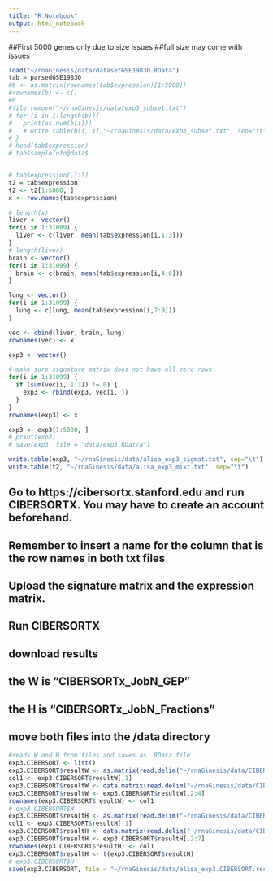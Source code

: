 ```yaml
---
title: "R Notebook"
output: html_notebook
---
```


##First 5000 genes only due to size issues
##full size may come with issues
```r

load("~/rnaGinesis/data/datasetGSE19830.RData")
tab = parsedGSE19830
#b <- as.matrix(rownames(tab$expression)[1:5000])
#rownames(b) <- c()
#b
#file.remove("~/rnaGinesis/data/exp3_subset.txt")
# for (i in 1:length(b)){
#   print(as.num(b[i]))
#   # write.table(b[i, 1],"~/rnaGinesis/data/exp3_subset.txt", sep="\t", append=TRUE)
# }
# head(tab$expression)
# tab$sampleInfo@data$


# tab$expression[,1:3]
t2 = tab$expression
t2 <- t2[1:5000, ]
x <- row.names(tab$expression)

# length(x)
liver <- vector()
for(i in 1:31099) {
  liver <- c(liver, mean(tab$expression[i,1:3]))
}
# length(liver)
brain <- vector()
for(i in 1:31099) {
  brain <- c(brain, mean(tab$expression[i,4:6]))
}

lung <- vector()
for(i in 1:31099) {
  lung <- c(lung, mean(tab$expression[i,7:9]))
}

vec <- cbind(liver, brain, lung)
rownames(vec) <- x

exp3 <- vector()

# make sure signature matrix does not have all zero rows
for(i in 1:31099) {
  if (sum(vec[i, 1:3]) != 0) {
    exp3 <- rbind(exp3, vec[i, ])
  }
}
rownames(exp3) <- x

exp3 <- exp3[1:5000, ]
# print(exp3)
# save(exp3, file = "data/exp3.RDat/a")

write.table(exp3, "~/rnaGinesis/data/alisa_exp3_sigmat.txt", sep="\t")
write.table(t2, "~/rnaGinesis/data/alisa_exp3_mixt.txt", sep="\t")


```


## Go to https://cibersortx.stanford.edu and run CIBERSORTX. You may have to create an account beforehand.
## Remember to insert a name for the column that is the row names in both txt files 
## Upload the signature matrix and the expression matrix. 
## Run CIBERSORTX
## download results
## the W is "CIBERSORTx_JobN_GEP"
## the H is "CIBERSORTx_JobN_Fractions"
## move both files into the /data directory

```r
#reads W and H from files and saves as .RData file 
exp3.CIBERSORT <- list()
exp3.CIBERSORT$resultW <- as.matrix(read.delim("~/rnaGinesis/data/CIBERSORTxGEP_Job6_GEPs.txt", header = TRUE, sep = "\t"))
col1 <- exp3.CIBERSORT$resultW[,1]
exp3.CIBERSORT$resultW <- data.matrix(read.delim("~/rnaGinesis/data/CIBERSORTxGEP_Job6_GEPs.txt", header = TRUE, sep = "\t"))
exp3.CIBERSORT$resultW <- exp3.CIBERSORT$resultW[,2:4]
rownames(exp3.CIBERSORT$resultW) <- col1
# exp3.CIBERSORT$W
exp3.CIBERSORT$resultH <- as.matrix(read.delim("~/rnaGinesis/data/CIBERSORTxGEP_Job6_Fractions.txt", header = TRUE, sep = "\t"))
col1 <- exp3.CIBERSORT$resultH[,1]
exp3.CIBERSORT$resultH <- data.matrix(read.delim("~/rnaGinesis/data/CIBERSORTxGEP_Job6_Fractions.txt", header = TRUE, sep = "\t"))
exp3.CIBERSORT$resultH <- exp3.CIBERSORT$resultH[,2:7]
rownames(exp3.CIBERSORT$resultH) <- col1
exp3.CIBERSORT$resultH <- t(exp3.CIBERSORT$resultH)
# exp3.CIBERSORT$H
save(exp3.CIBERSORT, file = "~/rnaGinesis/data/alisa_exp3.CIBERSORT.result.RData")
```

